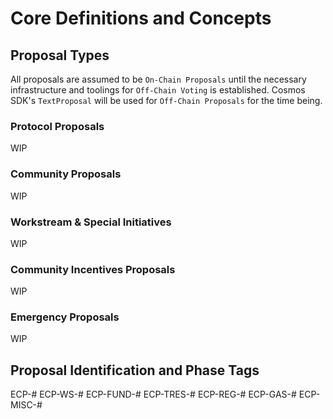 # Core Definitions and Concepts

## Proposal Types

All proposals are assumed to be `On-Chain Proposals` until the necessary infrastructure and toolings for `Off-Chain Voting` is established. Cosmos SDK's `TextProposal` will be used for `Off-Chain Proposals` for the time being.

### Protocol Proposals

WIP

### Community Proposals

WIP

### Workstream & Special Initiatives

WIP

### Community Incentives Proposals

WIP

### Emergency Proposals 

WIP

## Proposal Identification and Phase Tags

ECP-#
ECP-WS-#
ECP-FUND-#
ECP-TRES-#
ECP-REG-#
ECP-GAS-#
ECP-MISC-#